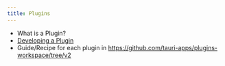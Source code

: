 ```yaml
---
title: Plugins
---
```



<Stub>

- What is a Plugin?
- [Developing a Plugin](/2/guide/plugins/develop-plugin)
- Guide/Recipe for each plugin in https://github.com/tauri-apps/plugins-workspace/tree/v2

</Stub>
